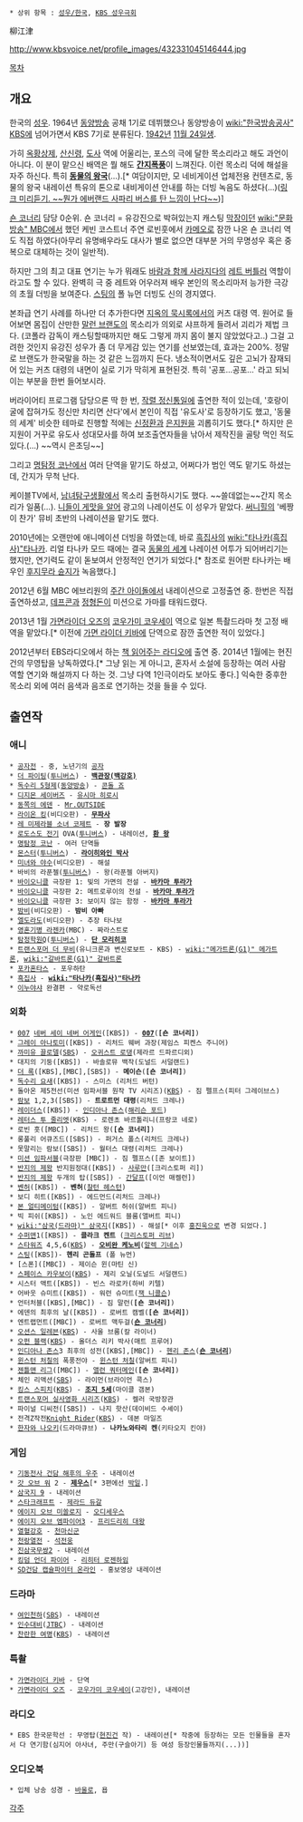  * 상위 항목 : [[성우/한국]], [[KBS 성우극회]]

柳江津

http://www.kbsvoice.net/profile_images/432331045146444.jpg

[[목차]]

== 개요 ==
한국의 [[성우]]. 1964년 [[동양방송]] 공채 1기로 데뷔했으나 동양방송이 [[wiki:"한국방송공사" KBS]]에 넘어가면서 KBS 7기로 분류된다. [[1942년]] [[11월 24일]]생.

가히 [[옥황상제]], [[산신령]], [[도사]] 역에 어울리는, 포스의 극에 달한 목소리라고 해도 과언이 아니다. 이 분이 맡으신 배역은 뭘 해도 '''[[간지폭풍]]'''이 느껴진다. 이런 목소리 덕에 해설을 자주 하신다. 특히 '''[[동물의 왕국]]'''(…).[* 여담이지만, 모 네비게이션 업체전용 컨텐츠로, 동물의 왕국 내레이션 특유의 톤으로 내비게이션 안내를 하는 더빙 녹음도 하셨다(...)([http://navivoice.gini.co.kr/Voiceproduct/popup/?mode=listen&pid=P20110427A01# 링크 미리듣기. ~~뭔가 에버랜드 사파리 버스를 탄 느낌이 난다~~])]

[[숀 코너리]] 담당 0순위. 숀 코너리 = 유강진으로 박혀있는지 캐스팅 [[막장]]이던 [[wiki:"문화방송" MBC]]에서 했던 케빈 코스트너 주연 로빈훗에서 [[카메오]]로 잠깐 나온 숀 코너리 역도 직접 하였다(아무리 유명배우라도 대사가 별로 없으면 대부분 거의 무명성우 혹은 중복으로 대체하는 것이 일반적).

하지만 그의 최고 대표 연기는 누가 뭐래도 [[바람과 함께 사라지다]]의 [[레트 버틀러]] 역할이라고도 할 수 있다. 완벽히 극 중 레트와 어우러져 배우 본인의 목소리마저 능가한 극강의 초월 더빙을 보여준다. [[스팅]]의 폴 뉴먼 더빙도 신의 경지였다.

본좌급 연기 사례를 하나만 더 추가한다면 [[지옥의 묵시록]]에서의 커츠 대령 역. 원어로 들어보면 몸집이 산만한 [[말런 브랜도]]의 목소리가 의외로 샤프하게 들려서 괴리가 제법 크다. (코폴라 감독이 캐스팅할때까지만 해도  그렇게 까지 몸이 불지 않았었다고..) 그걸 고려한 것인지 유강진 성우가 좀 더 무게감 있는 연기를 선보였는데, 효과는 200%. 정말로 브랜도가 한국말을 하는 것 같은 느낌까지 든다. 냉소적이면서도 깊은 고뇌가 잠재되어 있는 커츠 대령의 내면이 실로 기가 막히게 표현된것. 특히 '공포…공포…' 라고 되뇌이는 부분을 한번 들어보시라.

버라이어티 프로그램 담당으론 딱 한 번, [[작렬 정신통일]]에 출연한 적이 있는데, '호랑이 굴에 잡혀가도 정신만 차리면 산다'에서 본인이 직접 '유도사'로 등장하기도 했고, '동물의 세계' 비슷한 테마로 진행할 적에는 [[신정환]]과 [[은지원]]을 괴롭히기도 했다.[* 하지만 은지원이 거꾸로 유도사 성대모사를 하여 보조출연자들을 낚아서 제작진을 골탕 먹인 적도 있다.(…) ~~역시 은초딩~~]

그리고 [[명탐정 코난]]에서 여러 단역을 맡기도 하셨고, 어쩌다가 범인 역도 맡기도 하셨는데, 간지가 무척 난다.

케이블TV에서, [[남녀탐구생활]]에서 목소리 출현하시기도 했다. ~~쓸데없는~~간지 목소리가 일품(…).
[[니들이 게맛을 알어]] 광고의 나레이션도 이 성우가 맡았다. [[써니힐]]의 '베짱이 찬가' 뮤비 초반의 나레이션을 맡기도 했다.

2010년에는 오랜만에 애니메이션 더빙을 하였는데, 바로 [[흑집사]]의 [[wiki:"타나카(흑집사)"타나카]]. 리얼 타나카 모드 때에는 결국 [[동물의 세계]] 나레이션 어투가 되어버리기는 했지만, 연기력도 같이 돋보여서 안정적인 연기가 되었다.[* 참조로 원어판 타나카는 배우인 [[후지무라 슌지]]가 녹음했다.]

2012년 6월 MBC 에브리원의 [[주간 아이돌]]에서 내레이션으로 고정출연 중. 한번은 직접 출연하셨고, [[데프콘]]과 [[정형돈]]이 미션으로 가마를 태워드렸다.

2013년 1월 [[가면라이더 오즈]]의 [[코우가미 코우세이]] 역으로 일본 특촬드라마 첫 고정 배역을 맡았다.[* 이전에 [[가면 라이더 키바]]에 단역으로 잠깐 출연한 적이 있었다.]

2012년부터 EBS라디오에서 하는 [[책 읽어주는 라디오]]에 출연 중. 2014년 1월에는 현진건의 무영탑을 낭독하였다.[* 그냥 읽는 게 아니고, 혼자서 소설에 등장하는 여러 사람 역할 연기와 해설까지 다 하는 것. 그냥 다역 1인극이라도 보아도 좋다.] 익숙한 중후한 목소리 외에 여러 음색과 음조로 연기하는 것을 들을 수 있다.

== 출연작 ==
=== 애니 ===
 * [[공자전]] - 중, 노년기의 [[공자]]
 * [[더 화이팅|더 파이팅]]([[투니버스]]) - '''[[카모가와 겐지|백관장(백강호)]]'''
 * [[독수리 5형제]]([[동양방송]]) - [[콘돌 죠]]
 * [[디지몬 세이버즈]] - [[유시마 히로시]]
 * [[동쪽의 에덴]] - [[Mr.OUTSIDE]]
 * [[라이온 킹]](비디오판) - '''[[무파사]]'''
 * [[레 미제라블 소녀 코제트]] - '''장 발장'''
 * [[로도스도 전기]] OVA([[투니버스]]) - 내레이션, '''[[환(로도스도 전기)|환 왕]]'''
 * [[명탐정 코난]] - 여러 단역들
 * [[몬스터(만화)|몬스터]]([[투니버스]]) - '''[[Dr. 라이히와인|라이히와인 박사]]'''
 * [[미녀와 야수]](비디오판) - 해설 
 * 바비의 라푼젤([[투니버스]]) - 왕(라푼젤 아버지) 
 * [[바이오니클]] 극장판 1: 빛의 가면의 전설 - '''[[바카마|바카마 투라가]]'''
 * [[바이오니클]] 극장판 2: 메트로루이의 전설 - '''[[바카마|바카마 투라가]]'''
 * [[바이오니클]] 극장판 3: 보이지 않는 함정 - '''[[바카마|바카마 투라가]]'''
 * [[밤비]](비디오판) - '''밤비 아빠'''
 * [[엘도라도]](비디오판) - 추장 타나보
 * [[영혼기병 라젠카]](MBC) - 짜라스트로 
 * [[탐정학원Q]]([[투니버스]]) - '''[[단 모리히코]]'''
 * [[트랜스포머 더 무비]](유니크론과 변신로보트 - KBS) - [[wiki:"메가트론(G1)" 메가트론]], [[wiki:"갈바트론(G1)" 갈바트론]]
 * [[포카혼타스]] - 포우하탄
 * [[흑집사]] - '''[[wiki:"타나카(흑집사)"타나카]]'''
 * [[이누야샤]] 완결편 - 약로독선

=== 외화 ===
 * [[007]] [[네버 세이 네버 어게인]]([KBS]) - '''[[007]]'''('''[숀 코너리]''')
 * [[그레이 아나토미]]([KBS]) - 리처드 웨버 과장(제임스 피켄스 주니어)
 * [[까미유 끌로델]]([[SBS]]) - [[오귀스트 로댕]](제라르 드파르디외)
 * 대지의 기둥([KBS]) - 바솔로뮤 백작(도널드 서덜랜드)
 * [[더 록]]([KBS],[MBC],[SBS]) - '''메이슨'''('''[숀 코너리]''')
 * [[독수리 요새]]([KBS]) - 스미스 (리처드 버턴) 
 * 돌아온 제5전선(미션 임파서블 원작 TV 시리즈)([[KBS]]) - 짐 펠프스(피터 그레이브스)
 * [[람보]] 1,2,3([SBS]) - '''트로트먼 대령'''(리처드 크레나)
 * [[레이더스]]([KBS]) - [[인디아나 존스]]([[해리슨 포드]])
 * [[레터스 투 줄리엣]](KBS) - 로렌초 바르톨리니(프랑코 네로)
 * 로빈 훗([MBC]) - 리처드 왕('''[숀 코너리]''')
 * 롱풀리 어큐즈드([SBS]) - 퍼거스 폴스(리처드 크레나)
 * 못말리는 람보([SBS]) - 월터스 대령(리처드 크레나)
 * [[미션 임파서블]](극장판 [MBC]) - 짐 펠프스([존 보이트])
 * [[반지의 제왕]] 반지원정대([KBS]) - [[사루만]]([크리스토퍼 리])
 * [[반지의 제왕]] 두개의 탑([SBS]) - [[간달프]]([이언 매켈런])
 * [[벤허]]([KBS]) - '''벤허'''([[찰턴 헤스턴]])
 * 보디 히트([KBS]) - 에드먼드(리처드 크레나)
 * [[본 얼티메이텀]]([KBS]) - 알버트 허쉬(알버트 피니)
 * 빅 피쉬([KBS]) - 노인 에드워드 블룸(앨버트 피니)
 * [[wiki:"삼국(드라마)" 삼국지]]([KBS]) - 해설[* 이후 [[홍진욱]]으로 변경 되었다.]
 * [[수퍼맨]]1([KBS]) - '''클라크 켄트''' ([[크리스토퍼 리브]])
 * [[스타워즈]] 4,5,6([[KBS]]) - '''[[오비완 케노비]]'''([[알렉 기네스]])
 * [[스팅]]([KBS])- '''헨리 곤돌프''' (폴 뉴먼)
 * [스폰]([MBC]) - 제이슨 윈(마틴 신)
 * [[스페이스 카우보이]]([[KBS]]) - 제리 오닐(도널드 서덜랜드)
 * 시스터 액트([KBS]) - 빈스 라로카(하비 키텔)
 * 어바웃 슈미트([KBS]) - 워런 슈미트([[잭 니콜슨]])
 * 언터처블([KBS],[MBC]) - 짐 말런('''[숀 코너리]''')
 * 에덴의 최후의 날([KBS]) - 로버트 캠벨('''[숀 코너리]''')
 * 엔트랩먼트([MBC]) - 로버트 맥두걸('''[[숀 코너리]]''')
 * [[오션스 일레븐]]([[KBS]]) - 사울 브룸(칼 라이너)
 * [[오펀 블랙]]([[KBS]]) - 올더스 리키 박사(매트 프루어) 
 * [[인디아나 존스]]3 최후의 성전([KBS],[MBC]) - [[헨리 존스]]('''[[숀 코너리]]''')
 * [[윈스턴 처칠]]의 폭풍전야 - [[윈스턴 처칠]](알버트 피니)
 * [[젠틀맨 리그]]([MBC]) - [[앨런 쿼터메인]]('''[숀 코너리]''')
 * 체인 리액션([[SBS]]) - 라이먼(브라이언 콕스)
 * [[킹스 스피치]]([[KBS]]) - '''[[조지 5세]]'''(마이클 갬본)
 * [[트랜스포머 실사영화 시리즈]]([[KBS]]) - 켈러 국방장관
 * 파이널 디씨전([SBS]) - 나지 핫산(데이비드 수셰이)
 * 전격Z작전[[Knight Rider]]([[KBS]]) - 데본 마일즈
 * [[한자와 나오키]](드라마큐브) - '''나카노와타리 켄'''(키타오지 킨야)

=== 게임 ===
 * [[기동전사 건담 해후의 우주]] - 내레이션
 * [[갓 오브 워]] 2 - '''[[제우스/창작물#s-1.1|제우스]]'''[* 3편에선 [[박일]].]
 * [[삼국지 9]] - 내레이션
 * [[스타크래프트]] - [[제라드 듀갈]]
 * [[에이지 오브 미쏠로지]] - [[오디세우스]]
 * [[에이지 오브 엠파이어3]] - [[프리드리히 대왕]]
 * [[열혈강호]] - [[천마신군]]
 * [[천랑열전]] - [[석전웅]]
 * [[진삼국무쌍2]] - 내레이션
 * [[킹덤 언더 파이어]] - [[리히터 로젠하임]]
 * [[SD건담 캡슐파이터 온라인]] - 홍보영상 내레이션

=== 드라마 ===
 * [[여인천하]]([[SBS]]) - 내레이션
 * [[인수대비]]([[JTBC]]) - 내레이션
 * [[찬란한 여명]]([[KBS]]) - 내레이션

=== 특촬 ===
 * [[가면라이더 키바]] - 단역
 * [[가면라이더 오즈]] - [[코우가미 코우세이]](고강인), 내레이션

=== 라디오 ===
 * EBS 한국문학선 : 무영탑([[현진건]] 작) - 내레이션[* 작중에 등장하는 모든 인물들을 혼자서 다 연기함(심지어 아사녀, 주만(구슬아기) 등 여성 등장인물들까지(...))]

=== 오디오북 ===
 * 입체 낭송 성경 - [[사도 파울로스|바울로]], 욥

[[각주]]
